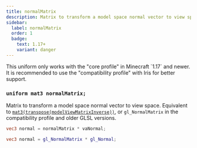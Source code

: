 ```yaml
---
title: normalMatrix
description: Matrix to transform a model space normal vector to view space.
sidebar:
  label: normalMatrix
  order: 1
  badge:
    text: 1.17+
    variant: danger
---
```


<Aside type="danger">This uniform only works with the "core profile" in Minecraft `1.17` and newer. It is recommended to use the "compatibility profile" with Iris for better support. </Aside>

### `uniform mat3 normalMatrix;`

Matrix to transform a model space normal vector to view space.
Equivalent to [`mat3(transpose(modelViewMatrixInverse))`](/reference/uniforms/matrices/modelviewmatrixinverse), or `gl_NormalMatrix` in the compatibility profile and older GLSL versions.

```glsl
vec3 normal = normalMatrix * vaNormal;
```
```glsl
vec3 normal = gl_NormalMatrix * gl_Normal;
```